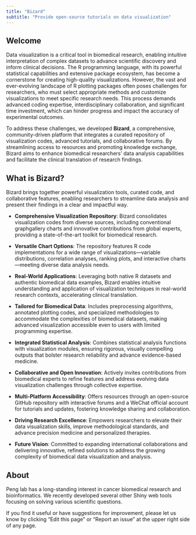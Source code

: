 ```yaml
---
title: "Bizard"
subtitle: "Provide open-source tutorials on data visualization"
---
```


## Welcome {#welcome}

Data visualization is a critical tool in biomedical research, enabling intuitive interpretation of complex datasets to advance scientific discovery and inform clinical decisions. The R programming language, with its powerful statistical capabilities and extensive package ecosystem, has become a cornerstone for creating high-quality visualizations. However, the vast and ever-evolving landscape of R plotting packages often poses challenges for researchers, who must select appropriate methods and customize visualizations to meet specific research needs. This process demands advanced coding expertise, interdisciplinary collaboration, and significant time investment, which can hinder progress and impact the accuracy of experimental outcomes.

To address these challenges, we developed **Bizard**, a comprehensive, community-driven platform that integrates a curated repository of visualization codes, advanced tutorials, and collaborative forums. By streamlining access to resources and promoting knowledge exchange, Bizard aims to enhance biomedical researchers’ data analysis capabilities and facilitate the clinical translation of research findings.

## What is Bizard?

Bizard brings together powerful visualization tools, curated code, and collaborative features, enabling researchers to streamline data analysis and present their findings in a clear and impactful way.

-   **Comprehensive Visualization Repository**: Bizard consolidates visualization codes from diverse sources, including conventional graphgallery charts and innovative contributions from global experts, providing a state-of-the-art toolkit for biomedical research.

-   **Versatile Chart Options**: The repository features R code implementations for a wide range of visualizations—variable distributions, correlation analyses, ranking plots, and interactive charts—meeting diverse data analysis needs.

-   **Real-World Applications**: Leveraging both native R datasets and authentic biomedical data examples, Bizard enables intuitive understanding and application of visualization techniques in real-world research contexts, accelerating clinical translation.

-   **Tailored for Biomedical Data**: Includes preprocessing algorithms, annotated plotting codes, and specialized methodologies to accommodate the complexities of biomedical datasets, making advanced visualization accessible even to users with limited programming expertise.

-   **Integrated Statistical Analysis**: Combines statistical analysis functions with visualization modules, ensuring rigorous, visually compelling outputs that bolster research reliability and advance evidence-based medicine.

-   **Collaborative and Open Innovation**: Actively invites contributions from biomedical experts to refine features and address evolving data visualization challenges through collective expertise.

-   **Multi-Platform Accessibility**: Offers resources through an open-source GitHub repository with interactive forums and a WeChat official account for tutorials and updates, fostering knowledge sharing and collaboration.

-   **Driving Research Excellence**: Empowers researchers to elevate their data visualization skills, improve methodological standards, and advance precision medicine and personalized therapies.

-   **Future Vision**: Committed to expanding international collaborations and delivering innovative, refined solutions to address the growing complexity of biomedical data visualization and analysis.

## About

Peng lab has a long-standing interest in cancer biomedical research and bioinformatics. We recently developed several other Shiny web tools focusing on solving various scientific questions.

::: callout-note
If you find it useful or have suggestions for improvement, please let us know by clicking "Edit this page" or "Report an issue" at the upper right side of any page.
:::
